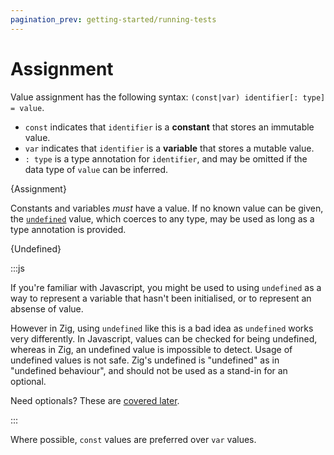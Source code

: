 ```yaml
---
pagination_prev: getting-started/running-tests
---
```




# Assignment

Value assignment has the following syntax:
`(const|var) identifier[: type] = value`.

- `const` indicates that `identifier` is a **constant** that stores an immutable
  value.
- `var` indicates that `identifier` is a **variable** that stores a mutable
  value.
- `: type` is a type annotation for `identifier`, and may be omitted if the data
  type of `value` can be inferred.

<CodeBlock language="zig">{Assignment}</CodeBlock>

Constants and variables _must_ have a value. If no known value can be given, the
[`undefined`](https://ziglang.org/documentation/master/#undefined) value, which
coerces to any type, may be used as long as a type annotation is provided.

<CodeBlock language="zig">{Undefined}</CodeBlock>

:::js

If you're familiar with Javascript, you might be used to using `undefined` as a
way to represent a variable that hasn't been initialised, or to represent an
absense of value.

However in Zig, using `undefined` like this is a bad idea as `undefined` works
very differently. In Javascript, values can be checked for being undefined,
whereas in Zig, an undefined value is impossible to detect. Usage of undefined
values is not safe. Zig's undefined is "undefined" as in "undefined behaviour",
and should not be used as a stand-in for an optional.

Need optionals? These are [covered later](./23-optionals.mdx).

:::

Where possible, `const` values are preferred over `var` values.
